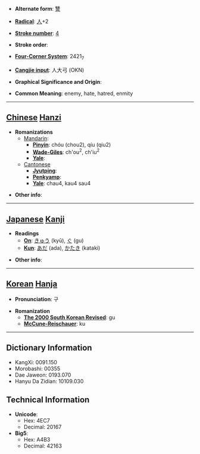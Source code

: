 * '''Alternate form''': [[讐]]

* '''[[Wiktionary:Chinese radical index| Radical]]''': [[Wiktionary:Chinese radical index 人|人]]+2

* '''[[Wiktionary:Chinese total strokes index|Stroke number]]''': [[Wiktionary:Chinese total strokes index 4|4]]

* '''Stroke order''': 

* '''[[Wiktionary:Chinese four corner index|Four-Corner System]]''': 2421<sub>7</sub>

* '''[[Wiktionary:Chinese Cangjie index|Cangjie input]]''': 人大弓 (OKN)

* '''Graphical Significance and Origin''': 

* '''Common Meaning''': enemy, hate, hatred, enmity

----

== [[Chinese]] [[Hanzi]] ==

* '''Romanizations'''
** [[Mandarin]]:
*** '''[[Pinyin]]''': chóu (chou2), qíu (qiu2)
*** '''[[Wade-Giles]]''': ch'ou<sup>2</sup>, ch'iu<sup>2</sup>
*** '''[[Yale]]''': 
**[[Cantonese]]
***'''[[Jyutping]]''':
***'''[[Penkyamp]]''': 
***'''[[Yale]]''': chau4, kau4 sau4

* '''Other info''': 

----

== [[Japanese]] [[Kanji]] ==

* '''Readings'''
** '''[[On]]''': [[きゅう]] (kyū), [[ぐ]] (gu)
** '''[[Kun]]''': [[あだ]] (ada), [[かたき]] (kataki)

* '''Other info''':  

----

== [[Korean]] [[Hanja]] ==

* '''Pronunciation''': 구

* '''Romanization'''
** '''[[The 2000 South Korean Revised Romanization|The 2000 South Korean Revised]]''': gu
** '''[[McCune-Reischauer]]''': ku

----

== Dictionary Information ==

* KangXi: 0091.150
* Morobashi: 00355
* Dae Jaweon: 0193.070
* Hanyu Da Zidian: 10109.030

== Technical Information ==

* '''Unicode''':
** Hex: 4EC7
** Decimal: 20167
* '''Big5''':
** Hex: A4B3
** Decimal: 42163